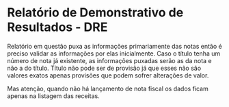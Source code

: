 # Relatório de Demonstrativo de Resultados - DRE

Relatório em questão puxa as informações primariamente das notas então é preciso validar as informações por elas inicialmente.
Caso o título tenha um número de nota já existente, as informações puxadas serão as da nota e não a do título. 
Título não pode ser de provisão já que esses não são valores exatos apenas provisões que podem sofrer alterações de valor.

Mas atenção, quando não há lançamento de nota fiscal os dados ficam apenas na listagem das receitas.